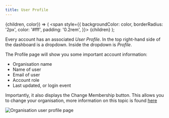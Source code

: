 ```yaml
---
title: User Profile
---
```

  {children, color}) => (
  <span style={{
    backgroundColor: color, borderRadius: '2px', color: '#fff',
    padding: '0.2rem',
  }}>
{children}
</span>
);

Every account has an associated *User Profile*. In the top right-hand side
of the dashboard is a dropdown. Inside the dropdown is *Profile*.

The Profile page will show you some important account information:

- Organisation name
- Name of user
- Email of user
- Account role
- Last updated, or login event

Importantly, it also displays the <Highlight color="#4e45e4">Change Membership</Highlight> button.
This allows you to change your organisation, more information on this topic
is found [here](org-change-membership)

<div style={{textAlign: 'center'}}>
  <img  alt="Organisation user profile page" src=
    {useBaseUrl
    ('img/settings-user.png')} />
</div>



[here]: /free-tier#what-happens-when-i-add-my-third-device
